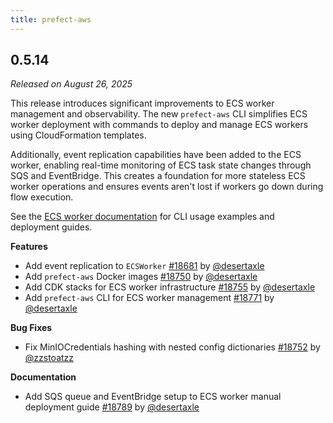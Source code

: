 ```yaml
---
title: prefect-aws
---
```


## 0.5.14

_Released on August 26, 2025_

This release introduces significant improvements to ECS worker management and observability. The new `prefect-aws` CLI simplifies ECS worker deployment with commands to deploy and manage ECS workers using CloudFormation templates.

Additionally, event replication capabilities have been added to the ECS worker, enabling real-time monitoring of ECS task state changes through SQS and EventBridge. This creates a foundation for more stateless ECS worker operations and ensures events aren't lost if workers go down during flow execution.

See the [ECS worker documentation](/integrations/prefect-aws/ecs-worker#with-the-prefect-aws-cli) for CLI usage examples and deployment guides.

**Features**

- Add event replication to `ECSWorker` [#18681](https://github.com/PrefectHQ/prefect/pull/18681) by [@desertaxle](https://github.com/desertaxle)
- Add `prefect-aws` Docker images [#18750](https://github.com/PrefectHQ/prefect/pull/18750) by [@desertaxle](https://github.com/desertaxle)
- Add CDK stacks for ECS worker infrastructure [#18755](https://github.com/PrefectHQ/prefect/pull/18755) by [@desertaxle](https://github.com/desertaxle)
- Add `prefect-aws` CLI for ECS worker management [#18771](https://github.com/PrefectHQ/prefect/pull/18771) by [@desertaxle](https://github.com/desertaxle)

**Bug Fixes**

- Fix MinIOCredentials hashing with nested config dictionaries [#18752](https://github.com/PrefectHQ/prefect/pull/18752) by [@zzstoatzz](https://github.com/zzstoatzz)

**Documentation**

- Add SQS queue and EventBridge setup to ECS worker manual deployment guide [#18789](https://github.com/PrefectHQ/prefect/pull/18789) by [@desertaxle](https://github.com/desertaxle)
